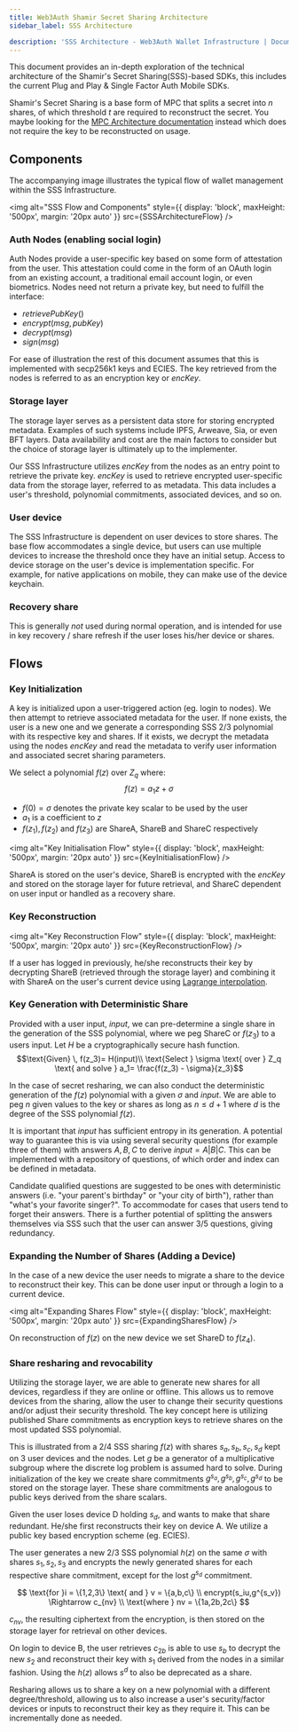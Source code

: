```yaml
---
title: Web3Auth Shamir Secret Sharing Architecture
sidebar_label: SSS Architecture

description: 'SSS Architecture - Web3Auth Wallet Infrastructure | Documentation - Web3Auth'
---
```



This document provides an in-depth exploration of the technical architecture of the Shamir's Secret Sharing(SSS)-based SDKs, this includes the current Plug and Play & Single Factor Auth Mobile SDKs.

Shamir's Secret Sharing is a base form of MPC that splits a secret into $n$ shares, of which threshold $t$ are required to reconstruct the secret. You maybe looking for the [MPC Architecture documentation](/infrastructure/mpc-architecture/) instead which does not require the key to be reconstructed on usage.

## Components

The accompanying image illustrates the typical flow of wallet management within the SSS Infrastructure.

<img
  alt="SSS Flow and Components"
  style={{ display: 'block', maxHeight: '500px', margin: '20px auto' }}
  src={SSSArchitectureFlow}
/>

### Auth Nodes (enabling social login)

Auth Nodes provide a user-specific key based on some form of attestation from the user. This attestation could come in the form of an OAuth login from an existing account, a traditional email account login, or even biometrics. Nodes need not return a private key, but need to fulfill the interface:

- $retrievePubKey()$
- $encrypt(msg, pubKey)$
- $decrypt(msg)$
- $sign(msg)$

For ease of illustration the rest of this document assumes that this is implemented with secp256k1 keys and ECIES. The key retrieved from the nodes is referred to as an encryption key or $encKey$.

### Storage layer

The storage layer serves as a persistent data store for storing encrypted metadata. Examples of such systems include IPFS, Arweave, Sia, or even BFT layers. Data availability and cost are the main factors to consider but the choice of storage layer is ultimately up to the implementer.

Our SSS Infrastructure utilizes $encKey$ from the nodes as an entry point to retrieve the private key. $encKey$ is used to retrieve encrypted user-specific data from the storage layer, referred to as metadata. This data includes a user's threshold, polynomial commitments, associated devices, and so on.

### User device

The SSS Infrastructure is dependent on user devices to store shares. The base flow accommodates a single device, but users can use multiple devices to increase the threshold once they have an initial setup. Access to device storage on the user's device is implementation specific. For example, for native applications on mobile, they can make use of the device keychain.

### Recovery share

This is generally _not_ used during normal operation, and is intended for use in key recovery / share refresh if the user loses his/her device or shares.

## Flows

### Key Initialization

A key is initialized upon a user-triggered action (eg. login to nodes). We then attempt to retrieve associated metadata for the user. If none exists, the user is a new one and we generate a corresponding SSS 2/3 polynomial with its respective key and shares. If it exists, we decrypt the metadata using the nodes $encKey$ and read the metadata to verify user information and associated secret sharing parameters.

We select a polynomial $f(z)$ over $Z_q$ where: $$f(z) = a_1z + \sigma$$

- $f(0) = \sigma$ denotes the private key scalar to be used by the user
- $a_1$ is a coefficient to $z$
- $f(z_1),f(z_2)$ and $f(z_3)$ are ShareA, ShareB and ShareC respectively

<img
  alt="Key Initialisation Flow"
  style={{ display: 'block', maxHeight: '500px', margin: '20px auto' }}
  src={KeyInitialisationFlow}
/>

ShareA is stored on the user's device, ShareB is encrypted with the $encKey$ and stored on the storage layer for future retrieval, and ShareC dependent on user input or handled as a recovery share.

### Key Reconstruction

<img
  alt="Key Reconstruction Flow"
  style={{ display: 'block', maxHeight: '500px', margin: '20px auto' }}
  src={KeyReconstructionFlow}
/>

If a user has logged in previously, he/she reconstructs their key by decrypting ShareB (retrieved through the storage layer) and combining it with ShareA on the user's current device using [Lagrange interpolation](https://brilliant.org/wiki/lagrange-interpolation/#:~:text=Lagrange%20Interpolation,proof%20of%20the%20theorem%20below).

### Key Generation with Deterministic Share

Provided with a user input, $input$, we can pre-determine a single share in the generation of the SSS polynomial, where we peg ShareC or $f(z_3)$ to a users input. Let $H$ be a cryptographically secure hash function. $$\text{Given} \, f(z_3)= H(input)\\ \text{Select } \sigma \text{ over } Z_q \text{ and solve } a_1= \frac{f(z_3) - \sigma}{z_3}$$

In the case of secret resharing, we can also conduct the deterministic generation of the $f(z)$ polynomial with a given $\sigma$ and $input$. We are able to peg $n$ given values to the key or shares as long as $n\le d + 1$ where $d$ is the degree of the SSS polynomial $f(z)$.

It is important that $input$ has sufficient entropy in its generation. A potential way to guarantee this is via using several security questions (for example three of them) with answers $A,B,C$ to derive $input = A|B|C$. This can be implemented with a repository of questions, of which order and index can be defined in metadata.

Candidate qualified questions are suggested to be ones with deterministic answers (i.e. "your parent's birthday" or "your city of birth"), rather than "what's your favorite singer?". To accommodate for cases that users tend to forget their answers. There is a further potential of splitting the answers themselves via SSS such that the user can answer 3/5 questions, giving redundancy.

### Expanding the Number of Shares (Adding a Device)

In the case of a new device the user needs to migrate a share to the device to reconstruct their key. This can be done user input or through a login to a current device.

<img
  alt="Expanding Shares Flow"
  style={{ display: 'block', maxHeight: '500px', margin: '20px auto' }}
  src={ExpandingSharesFlow}
/>

On reconstruction of $f(z)$ on the new device we set ShareD to $f(z_4)$.

### Share resharing and revocability

Utilizing the storage layer, we are able to generate new shares for all devices, regardless if they are online or offline. This allows us to remove devices from the sharing, allow the user to change their security questions and/or adjust their security threshold. The key concept here is utilizing published Share commitments as encryption keys to retrieve shares on the most updated SSS polynomial.

This is illustrated from a 2/4 SSS sharing $f(z)$ with shares $s_a, s_b, s_c, s_d$ kept on 3 user devices and the nodes. Let $g$ be a generator of a multiplicative subgroup where the discrete log problem is assumed hard to solve. During initialization of the key we create share commitments $g^{s_a}, g^{s_b}, g^{s_c}, g^{s_d}$ to be stored on the storage layer. These share commitments are analogous to public keys derived from the share scalars.

Given the user loses device D holding $s_d$, and wants to make that share redundant. He/she first reconstructs their key on device A. We utilize a public key based encryption scheme (eg. ECIES).

The user generates a new 2/3 SSS polynomial $h(z)$ on the same $\sigma$ with shares $s_1, s_2, s_3$ and encrypts the newly generated shares for each respective share commitment, except for the lost $g^{s_d}$ commitment.

$$
\text{for }i = \{1,2,3\}  \text{ and } v = \{a,b,c\} \\   encrypt(s_iu,g^{s_v}) \Rightarrow c_{nv} \\
\text{where } nv = \{1a,2b,2c\}
$$

$c_{nv}$, the resulting ciphertext from the encryption, is then stored on the storage layer for retrieval on other devices.

On login to device B, the user retrieves $c_{2b}$ is able to use $s_b$ to decrypt the new $s_2$ and reconstruct their key with $s_1$ derived from the nodes in a similar fashion. Using the $h(z)$ allows $s^d$ to also be deprecated as a share.

Resharing allows us to share a key on a new polynomial with a different degree/threshold, allowing us to also increase a user's security/factor devices or inputs to reconstruct their key as they require it. This can be incrementally done as needed.
